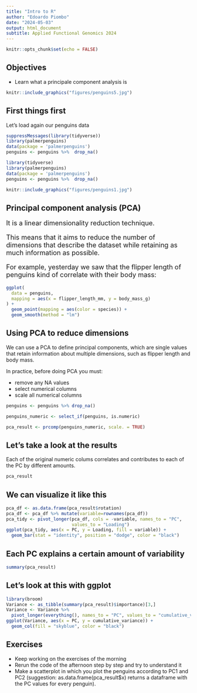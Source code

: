 ```yaml
---
title: "Intro to R"
author: "Edoardo Piombo"
date: "2024-05-03"
output: html_document
subtitle: Applied Functional Genomics 2024
---
```


```r
knitr::opts_chunk$set(echo = FALSE)
```

## Objectives

- Learn what a principale component analysis is

```r
knitr::include_graphics("figures/penguins5.jpg")
```


## First things first
Let's load again our penguins data

```r
suppressMessages(library(tidyverse))
library(palmerpenguins)
data(package = 'palmerpenguins')
penguins <- penguins %>%  drop_na()
```

```r
library(tidyverse)
library(palmerpenguins)
data(package = 'palmerpenguins')
penguins <- penguins %>%  drop_na()
```

```r
knitr::include_graphics("figures/penguins1.jpg")
```

## Principal component analysis (PCA)
<p style="font-size: 18px;">It is a linear dimensionality reduction technique. </p>

<p style="font-size: 18px;">This means that it aims to reduce the number of dimensions that describe the dataset while retaining as much information as possible. </p>

<p style="font-size: 18px;">For example, yesterday we saw that the flipper length of penguins kind of correlate with their body mass: </p>

```r
ggplot(
  data = penguins,
  mapping = aes(x = flipper_length_mm, y = body_mass_g)
) +
  geom_point(mapping = aes(color = species)) +
  geom_smooth(method = "lm")
```

## Using PCA to reduce dimensions
We can use a PCA to define principal components, which are single values that retain information about multiple dimensions,
such as flipper length and body mass.

In practice, before doing PCA you must:

- remove any NA values
- select numerical columns
- scale all numerical columns

```r
penguins <- penguins %>% drop_na()

penguins_numeric <- select_if(penguins, is.numeric)

pca_result <- prcomp(penguins_numeric, scale. = TRUE)

```


## Let's take a look at the results
Each of the original numeric colums correlates and contributes to each of the PC by different amounts.

```r
pca_result 

```

## We can visualize it like this

```r
pca_df <- as.data.frame(pca_result$rotation)
pca_df <- pca_df %>% mutate(variable=rownames(pca_df))
pca_tidy <- pivot_longer(pca_df, cols = -variable, names_to = "PC",
                         values_to = "Loading")
ggplot(pca_tidy, aes(x = PC, y = Loading, fill = variable)) +
  geom_bar(stat = "identity", position = "dodge", color = "black")

```

## Each PC explains a certain amount of variability

```r
summary(pca_result)
```
## Let's look at this with ggplot

```r
library(broom)
Variance <- as_tibble(summary(pca_result)$importance)[3,]
Variance <- Variance %>%
  pivot_longer(everything(), names_to = "PC", values_to = "cumulative_variance")
ggplot(Variance, aes(x = PC, y = cumulative_variance)) +
  geom_col(fill = "skyblue", color = "black")
```

## Exercises
- Keep working on the exercises of the morning
- Rerun the code of the afternoon step by step and try to understand it
- Make a scatterplot in which you plot the penguins according to PC1 and PC2 (suggestion: as.data.frame(pca_result$x) returns a dataframe with the PC values for every penguin).


